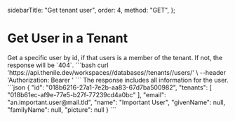   sidebarTitle: "Get tenant user",
  order: 4,
  method: "GET",
};

# Get User in a Tenant

<div className="grid grid-cols-2 gap-4">
    Get a specific user by id, if that users is a member of the tenant. If not, the response will be `404`.
    <CodeGroups
      title={"Get User Request"}
      method={"GET"}
      pathname={"/workspaces/:workspaceSlug/databases/:databaseName/tenants/:tenantId/users/:userId"}
    >
      ```bash
      curl 'https://api.thenile.dev/workspaces/<string>/databases/<string>/tenants/<string>/users/<string>' \
      --header 'Authorization: Bearer <string>'
        ```
    </CodeGroups>
    The response includes all information for the user.
    <CodeGroups
      title={"Get User Response"}
      response={"200"}
      pathname={"/workspaces/:workspaceSlug/databases/:databaseName/tenants/:tenantId/users/:userId"}
    >
      ```json
      {
        "id": "018b6216-27a1-7e2b-aa83-67d7ba500982",
        "tenants": [
          "018b61ec-af9e-77e5-b27f-77239cd4a0bc"
        ],
        "email": "an.important.user@mail.tld",
        "name": "Important User",
        "givenName": null,
        "familyName": null,
        "picture": null
      }
      ```
    </CodeGroups>
</div>
